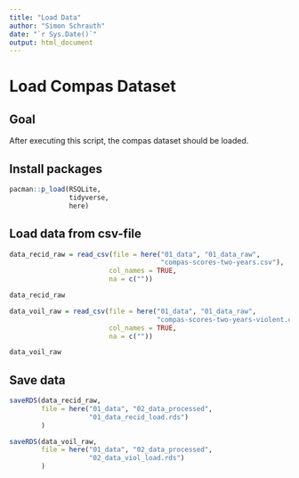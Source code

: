 ```yaml
---
title: "Load Data"
author: "Simon Schrauth"
date: "`r Sys.Date()`"
output: html_document
---
```

# Load Compas Dataset

## Goal

After executing this script, the compas dataset should be loaded.

## Install packages

```r
pacman::p_load(RSQLite,
               tidyverse, 
               here)
```

## Load data from csv-file

```r
data_recid_raw = read_csv(file = here("01_data", "01_data_raw",
                                      "compas-scores-two-years.csv"),
                         col_names = TRUE,
                         na = c(""))

data_recid_raw
```

```r
data_voil_raw = read_csv(file = here("01_data", "01_data_raw",
                                     "compas-scores-two-years-violent.csv"),
                         col_names = TRUE,
                         na = c(""))

data_voil_raw
```


## Save data

```r
saveRDS(data_recid_raw, 
        file = here("01_data", "02_data_processed",
                    "01_data_recid_load.rds")
        )

saveRDS(data_voil_raw, 
        file = here("01_data", "02_data_processed",
                    "02_data_viol_load.rds")
        )
```

